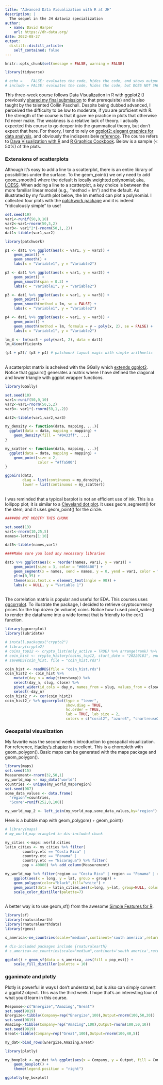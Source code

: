 ```yaml
---
title: "Advanced Data Visualization with R at JH"
description: |
  The sequel in the JH dataviz specialization
author:
  - name: David Harper
    url: https://dh-data.org/
date: 2022-08-27
output:
  distill::distill_article:
    self_contained: false
---
```


```r
knitr::opts_chunk$set(message = FALSE, warning = FALSE)

library(tidyverse)

# echo =    FALSE: evaluates the code, hides the code, and shows output in the knit
# include = FALSE: evaluates the code, hides the code, but DOES NOT SHOW the output in the knit

```

This three-week course follows Data Visualization in R with ggplot2 (I previously [shared my final submission](https://dh-data.org/posts/2022-06-06-my-jh-dataviz-submission/) to that prerequisite) and is also taught by the talented Collin Paschall. Despite being dubbed advanced, I perceived the difficulty to be low to moderate, if you are proficient with R. The strength of the course is that it gave me practice in plots that otherwise I'd never make. The weakness is a relative lack of theory. I actually expected this course to go deeper into the grammatical theory, but don't expect that here. For theory, I tend to rely on [ggplot2: elegant graphics for data analysis](https://ggplot2-book.org/), and obviously the indispensibele [reference](https://ggplot2.tidyverse.org/index.html). The course refers to [Dava Visualization with R](https://rkabacoff.github.io/datavis/) and [R Graphics Cookbook](https://r-graphics.org/). Below is a sample (< 50%) of the plots.

### Extensions of scatterplots 

Although it's easy to add a line to a scatterplot, there is an entire library of possibilities under the surface. To the geom_point() we only need to add geom_smooth() where the default is [locally weighted polynomial; aka, LOESS](https://stat.ethz.ch/R-manual/R-devel/library/stats/html/loess.html). When adding a line to a scatterplot, a key choice is between the more familiar linear model (e.g., "method = lm") and the default. As illustrated by my fourth plot below, the lm method can plot a polynomial. I collected four plots with the [patchwork package](https://patchwork.data-imaginist.com/index.html) and it is indeed "ridiculously simple" to use!

```r

set.seed(19)
var1<-runif(50,0,10)
var2<-var1+rnorm(50,5,2)
var3<- var1^2*(-rnorm(50,1,.2))
dat1<-tibble(var1,var2)

```

```r

library(patchwork) 

p1 <- dat1 %>% ggplot(aes(x = var1, y = var2)) +
    geom_point() +
    geom_smooth() + 
    labs(x = "Variable1", y = "Variable2")

p2 <- dat1 %>% ggplot(aes(x = var1, y = var2)) +
    geom_point() +
    geom_smooth(span = 0.3) + 
    labs(x = "Variable1", y = "Variable2")

p3 <- dat1 %>% ggplot(aes(x = var1, y = var3)) +
    geom_point() +
    geom_smooth(method = lm, se = FALSE) + 
    labs(x = "Variable1", y = "Variable2")

p4 <- dat1 %>% ggplot(aes(x = var1, y = var3)) +
    geom_point() +
    geom_smooth(method = lm, formula = y ~ poly(x, 2), se = FALSE) + 
    labs(x = "Variable1", y = "Variable2")

lm_4 <- lm(var3 ~ poly(var1, 2), data = dat1)
lm_4$coefficients

(p1 + p2)/ (p3 + p4) # patchwork layout magic with simple arithmetic

```

<br>
A scatterplot matrix is acheived with the GGally which [extends ggplot2](https://ggobi.github.io/ggally/index.html). Notice that ggpairs() generates a matrix where I have defined the diagonal and lower triangle with ggplot wrapper functions.

```r

library(GGally)

set.seed(10)
var1<-runif(50,0,10)
var2<-var1+rnorm(50,5,2)
var3<- var1*(-rnorm(50,1,.2))

dat2<-tibble(var1,var2,var3)

```

```r
my_density <- function(data, mapping, ...){
  ggplot(data = data, mapping = mapping) + 
    geom_density(fill = "#0433ff", ...)
}

my_scatter <- function(data, mapping, ...){
  ggplot(data = data, mapping = mapping) + 
    geom_point(size = 2,
               color = "#ffa500")
}

ggpairs(dat2,
        diag = list(continuous = my_density),
        lower = list(continuous = my_scatter))
```

<br>
I was reminded that a typical barplot is not an efficient use of ink. This is a lollipop plot; it is similar to a [Cleveland dot plot](https://r-graphics.org/recipe-bar-graph-dot-plot). It uses geom_segment() for the stem, and it uses geom_point() for the circle.

```r

#####DO NOT MODIFY THIS CHUNK

set.seed(13)
var1<-rnorm(10,25,5)
names<-letters[1:10]

dat5<-tibble(names,var1)
```

```r

####Make sure you load any necessary libraries

dat5 %>% ggplot(aes(x = reorder(names, var1), y = var1)) + 
    geom_point(size = 3, color = "#006400") + 
    geom_segment(x = names, xend = names, y = 0, yend = var1, color = "#006400", size = 1) + 
    ylim(0,35) +
    theme(axis.text.x = element_text(angle = 90)) +
    labs(x = NULL, y = "Variable 1")

```

<br>
The correlation matrix is popular and useful for EDA. This courses uses [ggcorrplot](https://rpkgs.datanovia.com/ggcorrplot/index.html). To illustrate the package, I decided to retrieve cryptocurrency prices for the top dozen (in volume) coins. Notice how I used pivot_wider() to render the dataframe into a wide format that is friendly to the cor() function.

```r
library(ggcorrplot)
library(lubridate)

# install.packages("crypto2")
# library(crypto2)
# coins_top12 <- crypto_list(only_active = TRUE) %>% arrange(rank) %>% head(12)
# coin_hist <- crypto_history(coins_top12, start_date = "20220101", end_date ="20220131")
# saveRDS(coin_hist, file = "coin_hist.rds")

coin_hist <- readRDS(file = "coin_hist.rds")
coin_hist2 <- coin_hist %>% 
    mutate(day_n = mday(timestamp)) %>% 
    select(day_n, slug, close) %>% 
    pivot_wider(id_cols = day_n, names_from = slug, values_from = close) %>% 
    select(-day_n)
coin_hist2_r <- cor(coin_hist2)
coin_hist2_r %>% ggcorrplot(type = "lower", 
                            show.diag = TRUE,
                            hc.order = TRUE,
                            lab = TRUE, lab_size = 2,
                            colors = c("coral2", "azure3", "chartreuse2"))

```

### Geospatial visualization 

My favorite was the second week's introduction to geospatial visualization. For reference, [Hadley's chapter](https://ggplot2-book.org/maps.html) is excellent. This is a choropleth with geom_polygon(). Basic maps can be generated with the maps package and geom_polygon().

```r

library(maps)
set.seed(15)
Measurement<-rnorm(32,50,1)
my_world_map <- map_data("world")
countries <- unique(my_world_map$region)
set.seed(987)
some_data_values <- data.frame(
  "region"=countries,
  "Score"=runif(252,0,100))

my_world_map_2 <- left_join(my_world_map,some_data_values,by="region")

```

Here is a bubble map with geom_polygon() + geom_point()

```r

# library(maps)
# my_world_map wrangled in dis-included chunk

my_cities <-maps::world.cities
latin_cities <- my_cities %>% filter(
        country.etc == "Costa Rica" |
        country.etc == "Panama" |  
        country.etc == "Nicaragua") %>% filter(
        pop > 40000) %>% add_column(Measurement)

my_world_map %>% filter(region == "Costa Rica" | region == "Panama" | region == "Nicaragua") %>%
    ggplot(aes(x = long, y = lat, group = group)) +
    geom_polygon(color="black",fill="white") + 
    geom_point(data = latin_cities,aes(x=long, y=lat, group=NULL, color = Measurement), size = 5) +
    scale_color_distiller(palette=7)

```

<br>
A better way is to use geom_sf() from the awesome [Simple Features for R](https://r-spatial.github.io/sf/index.html).

```r

library(sf)
library(rnaturalearth)
library(rnaturalearthdata)
library(rgeos)

s_america<-ne_countries(scale="medium",continent='south america',returnclass="sf")

```

```r
# dis-included packages include {rnaturalearth}
# s_america<-ne_countries(scale="medium",continent='south america',returnclass="sf")

ggplot() + geom_sf(data = s_america, aes(fill = pop_est)) +
    scale_fill_distiller(palette = 10)

```


### gganimate and plotly

Plotly is powerful in ways I don't understand, but is also can simply convert a ggplot2 object. This was the third week. I hope that's an interesting tour of what you'd learn in this course.

```r

Response<-c("Energize","Amazing","Great")
set.seed(9819)
Energize<-tibble(Company=rep("Energize",100),Output=rnorm(100,50,20))
set.seed(9819)
Amazing<-tibble(Company=rep("Amazing",100),Output=rnorm(100,50,10))
set.seed(9819)
Great<-tibble(Company=rep("Great",100),Output=rnorm(100,40,5))

my_dat<-bind_rows(Energize,Amazing,Great)

```

```r

library(plotly)

my_boxplot <- my_dat %>% ggplot(aes(x = Company, y = Output, fill = Company)) + 
    geom_boxplot() +
    theme(legend.position = "right")

ggplotly(my_boxplot)

```




